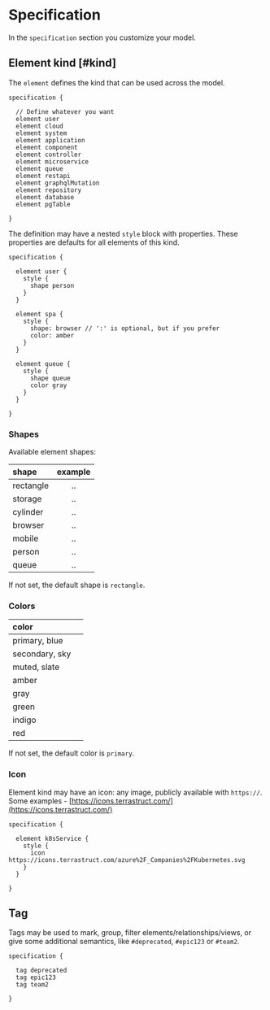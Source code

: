 
# Specification

In the `specification` section you customize your model.

## Element kind [#kind]

The `element` defines the kind that can be used across the model.

```likec4 copy
specification {

  // Define whatever you want
  element user
  element cloud
  element system
  element application
  element component
  element controller
  element microservice
  element queue
  element restapi
  element graphqlMutation
  element repository
  element database
  element pgTable

}
```

The definition may have a nested `style` block with properties.
These properties are defaults for all elements of this kind.

```likec4 copy
specification {

  element user {
    style {
      shape person
    }
  }

  element spa {
    style {
      shape: browser // ':' is optional, but if you prefer
      color: amber
    }
  }

  element queue {
    style {
      shape queue
      color gray
    }
  }

}
```

### Shapes

Available element shapes:

| shape     | example |
| :-------- | :-----: |
| rectangle |   ..    |
| storage   |   ..    |
| cylinder  |   ..    |
| browser   |   ..    |
| mobile    |   ..    |
| person    |   ..    |
| queue     |   ..    |

If not set, the default shape is `rectangle`.

### Colors

| color          |                                                           |
| :------------- | :-------------------------------------------------------: |
| primary, blue  |  <div className="bg-blue-500 rounded-sm w-8 h-6"></div>   |
| secondary, sky |   <div className="bg-sky-600 rounded-sm w-8 h-6"></div>   |
| muted, slate   |  <div className="bg-slate-600 rounded-sm w-8 h-6"></div>  |
| amber          |  <div className="bg-amber-600 rounded-sm w-8 h-6"></div>  |
| gray           | <div className="bg-neutral-500 rounded-sm w-8 h-6"></div> |
| green          |  <div className="bg-green-600 rounded-sm w-8 h-6"></div>  |
| indigo         | <div className="bg-indigo-600 rounded-sm w-8 h-6"></div>  |
| red            |   <div className="bg-red-500 rounded-sm w-8 h-6"></div>   |

If not set, the default color is `primary`.

### Icon

Element kind may have an icon: any image, publicly available with `https://`.  
Some examples - [https://icons.terrastruct.com/](https://icons.terrastruct.com/)

```likec4 copy
specification {

  element k8sService {
    style {
      icon https://icons.terrastruct.com/azure%2F_Companies%2FKubernetes.svg
    }
  }

}
```

## Tag

Tags may be used to mark, group, filter elements/relationships/views, or give some additional semantics, like `#deprecated`, `#epic123` or `#team2`.

```likec4
specification {

  tag deprecated
  tag epic123
  tag team2

}
```
